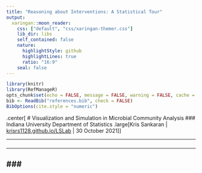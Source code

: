 ```yaml
---
title: "Reasoning about Interventions: A Statistical Tour"
output:
  xaringan::moon_reader:
    css: ["default", "css/xaringan-themer.css"]
    lib_dir: libs
    self_contained: false
    nature:
      highlightStyle: github
      highlightLines: true
      ratio: "16:9"
    seal: false
---
```


```r
library(knitr)
library(RefManageR)
opts_chunk$set(echo = FALSE, message = FALSE, warning = FALSE, cache = TRUE, dpi = 200, fig.align = "center", fig.width = 6, fig.height = 3)
bib <- ReadBib("references.bib", check = FALSE)
BibOptions(cite.style = "numeric")
```

.center[
# Visualization and Simulation in Microbial Community Analysis
### Indiana University Department of Statistics
.large[Kris Sankaran | [krisrs1128.github.io/LSLab](krisrs1128.github.io/LSLab) | 30 October 2021]
]

---

###

---

###
---